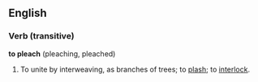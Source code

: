 ==English==
===Verb (transitive)===
'''to pleach''' (pleaching, pleached)
#To unite by interweaving, as branches of trees; to [[plash]]; to [[interlock]].